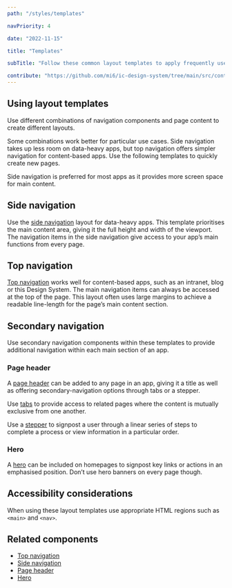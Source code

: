 ```yaml
---
path: "/styles/templates"

navPriority: 4

date: "2022-11-15"

title: "Templates"

subTitle: "Follow these common layout templates to apply frequently used navigation patterns to your app designs."

contribute: "https://github.com/mi6/ic-design-system/tree/main/src/content/structured/styles/templates.mdx"
---
```



## Using layout templates

Use different combinations of navigation components and page content to create different layouts.

Some combinations work better for particular use cases. Side navigation takes up less room on data-heavy apps, but top navigation offers simpler navigation for content-based apps. Use the following templates to quickly create new pages.

Side navigation is preferred for most apps as it provides more screen space for main content.

## Side navigation

Use the [side navigation](/components/side-navigation) layout for data-heavy apps. This template prioritises the main content area, giving it the full height and width of the viewport. The navigation items in the side navigation give access to your app’s main functions from every page.

<DoDontCaution
  imageSrc={templatesFig1}
  imageAlt="An example of an app with a side navigation and some example content laid out using a 12-column grid."
  state="none"
  caption="The side navigation template is useful for data-heavy apps."
/>

## Top navigation

[Top navigation](/components/top-navigation) works well for content-based apps, such as an intranet, blog or this Design System. The main navigation items can always be accessed at the top of the page. This layout often uses large margins to achieve a readable line-length for the page’s main content section.

<DoDontCaution
  imageSrc={templatesFig2}
  imageAlt="An example app titled ‘Java nice day’ that uses a top navigation and has some example content laid out on a 12-column grid."
  state="none"
  caption="The top navigation template is useful for content-based apps."
/>

## Secondary navigation

Use secondary navigation components within these templates to provide additional navigation within each main section of an app.

### Page header

A [page header](/components/page-header) can be added to any page in an app, giving it a title as well as offering secondary-navigation options through tabs or a stepper.

Use [tabs](/components/tabs) to provide access to related pages where the content is mutually exclusive from one another.

Use a [stepper](/components/stepper) to signpost a user through a linear series of steps to complete a process or view information in a particular order.

<DoDontCaution
  imageSrc={templatesFig3}
  imageAlt="Two examples of a side-navigation layout each with a page header. One uses a page header with tabs to provide secondary navigation. The other uses a page header with a stepper."
  state="none"
  caption="Two examples of a side-navigation layout each with a page header. One uses a page header with tabs to provide secondary navigation. The other uses a page header with a stepper."
/>

### Hero

A [hero](/components/hero) can be included on homepages to signpost key links or actions in an emphasised position. Don’t use hero banners on every page though.

<DoDontCaution
  imageSrc={templatesFig4}
  imageAlt="An example app using a top navigation layout with a hero banner that provides a key link titled ‘Get started’."
  state="none"
  caption="Use top navigation and hero on a homepage to introduce the app or provide direction to a key action (such as search or get started)."
/>

## Accessibility considerations

When using these layout templates use appropriate HTML regions such as `<main>` and `<nav>`.

## Related components

- [Top navigation](/components/top-navigation)
- [Side navigation](/components/side-navigation)
- [Page header](/components/page-header)
- [Hero](/components/hero)
